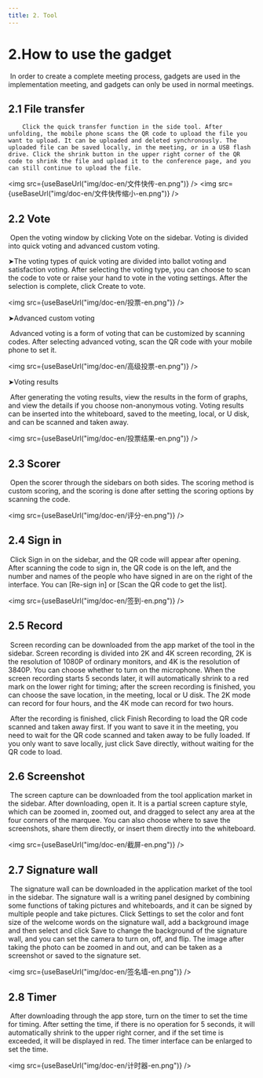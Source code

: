 ```yaml
---
title: 2. Tool
---
```



# 2.How to use the gadget

​        In order to create a complete meeting process, gadgets are used in the implementation meeting, and gadgets can only be used in normal meetings.

## 2.1 File transfer

 		Click the quick transfer function in the side tool. After unfolding, the mobile phone scans the QR code to upload the file you want to upload. It can be uploaded and deleted synchronously. The uploaded file can be saved locally, in the meeting, or in a USB flash drive. Click the shrink button in the upper right corner of the QR code to shrink the file and upload it to the conference page, and you can still continue to upload the file.


<img  src={useBaseUrl("img/doc-en/文件快传-en.png")} />
<img  src={useBaseUrl("img/doc-en/文件快传缩小-en.png")} />

## 2.2 Vote

​		Open the voting window by clicking Vote on the sidebar. Voting is divided into quick voting and advanced custom voting.

➤The voting types of quick voting are divided into ballot voting and satisfaction voting. After selecting the voting type, you can choose to scan the code to vote or raise your hand to vote in the voting settings. After the selection is complete, click Create to vote.

<img  src={useBaseUrl("img/doc-en/投票-en.png")} />

➤Advanced custom voting

​		Advanced voting is a form of voting that can be customized by scanning codes. After selecting advanced voting, scan the QR code with your mobile phone to set it.

<img  src={useBaseUrl("img/doc-en/高级投票-en.png")} />


➤Voting results

​		After generating the voting results, view the results in the form of graphs, and view the details if you choose non-anonymous voting. Voting results can be inserted into the whiteboard, saved to the meeting, local, or U disk, and can be scanned and taken away.

<img  src={useBaseUrl("img/doc-en/投票结果-en.png")} />

## 2.3 Scorer

​        Open the scorer through the sidebars on both sides. The scoring method is custom scoring, and the scoring is done after setting the scoring options by scanning the code.

<img  src={useBaseUrl("img/doc-en/评分-en.png")} />


## 2.4 Sign in

​       Click Sign in on the sidebar, and the QR code will appear after opening. After scanning the code to sign in, the QR code is on the left, and the number and names of the people who have signed in are on the right of the interface. You can [Re-sign in] or [Scan the QR code to get the list].

<img  src={useBaseUrl("img/doc-en/签到-en.png")} />

## 2.5 Record

​       Screen recording can be downloaded from the app market of the tool in the sidebar. Screen recording is divided into 2K and 4K screen recording, 2K is the resolution of 1080P of ordinary monitors, and 4K is the resolution of 3840P. You can choose whether to turn on the microphone. When the screen recording starts 5 seconds later, it will automatically shrink to a red mark on the lower right for timing; after the screen recording is finished, you can choose the save location, in the meeting, local or U disk. The 2K mode can record for four hours, and the 4K mode can record for two hours.

​		After the recording is finished, click Finish Recording to load the QR code scanned and taken away first. If you want to save it in the meeting, you need to wait for the QR code scanned and taken away to be fully loaded. If you only want to save locally, just click Save directly, without waiting for the QR code to load.

## 2.6 Screenshot

​        The screen capture can be downloaded from the tool application market in the sidebar. After downloading, open it. It is a partial screen capture style, which can be zoomed in, zoomed out, and dragged to select any area at the four corners of the marquee. You can also choose where to save the screenshots, share them directly, or insert them directly into the whiteboard.

<img  src={useBaseUrl("img/doc-en/截屏-en.png")} />

## 2.7 Signature wall

​       	The signature wall can be downloaded in the application market of the tool in the sidebar. The signature wall is a writing panel designed by combining some functions of taking pictures and whiteboards, and it can be signed by multiple people and take pictures. Click Settings to set the color and font size of the welcome words on the signature wall, add a background image and then select and click Save to change the background of the signature wall, and you can set the camera to turn on, off, and flip. The image after taking the photo can be zoomed in and out, and can be taken as a screenshot or saved to the signature set.

<img  src={useBaseUrl("img/doc-en/签名墙-en.png")} />

## 2.8 Timer

​      	After downloading through the app store, turn on the timer to set the time for timing. After setting the time, if there is no operation for 5 seconds, it will automatically shrink to the upper right corner, and if the set time is exceeded, it will be displayed in red. The timer interface can be enlarged to set the time.

<img  src={useBaseUrl("img/doc-en/计时器-en.png")} />